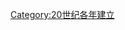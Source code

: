 {{estcat|191|4|1909|1920}}
{{Commons cat|1914 establishments}}
[[Category:20世纪各年建立|Category:20世纪各年建立]]